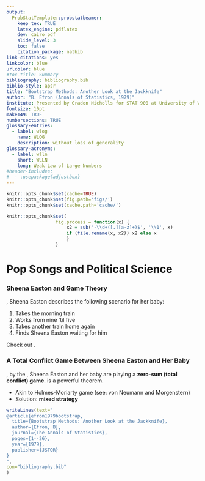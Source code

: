 ```yaml
---
output: 
  ProbStatTemplate::probstatbeamer:
    keep_tex: TRUE
    latex_engine: pdflatex 
    dev: cairo_pdf
    slide_level: 3
    toc: false
    citation_package: natbib
link-citations: yes
linkcolor: blue
urlcolor: blue
#toc-title: Summary
bibliography: bibliography.bib
biblio-style: apsr
title: "Bootstrap Methods: Another Look at the Jackknife"
author: "B. Efron (Annals of Statistics, 1979)"
institute: Presented by Gradon Nicholls for STAT 900 at University of Waterloo
fontsize: 10pt
make149: TRUE
numbersections: TRUE
glossary-entries:
  - label: wlog
    name: WLOG
    description: without loss of generality
glossary-acronyms:
  - label: wlln
    short: WLLN
    long: Weak Law of Large Numbers
#header-includes:
#  - \usepackage{adjustbox}
---
```


```r
knitr::opts_chunk$set(cache=TRUE)
knitr::opts_chunk$set(fig.path='figs/')
knitr::opts_chunk$set(cache.path='cache/')

knitr::opts_chunk$set(
                  fig.process = function(x) {
                      x2 = sub('-\\d+([.][a-z]+)$', '\\1', x)
                      if (file.rename(x, x2)) x2 else x
                      }
                  )
```



# Pop Songs and Political Science

### Sheena Easton and Game Theory

\gls{glos:wlog}, Sheena Easton describes the following scenario for her baby: \pause

1. Takes the morning train \pause
2. Works from nine 'til five \pause
3. Takes another train home again \pause
4. Finds Sheena Easton waiting for him 

Check out \cite{efron1979bootstrap}.

\setcounter{page}{\theframenumber}


### A Total Conflict Game Between Sheena Easton and Her Baby


\begin{table}[h!]
\centering
\begin{tabular}{lcc}
\hline
 & Sheena Easton & Sheena Easton \\
 &  Stays Home & Goes to Baby's Work\\
\hline
{\bf Baby Home Again} & -100, {\bf 100} & {\bf 100}, 0 \\
{\bf Baby Stays at Work} & {\bf 50}, 0 & -100, {\bf 100} \\
\hline
\end{tabular}
\end{table}

\gls{glos:wlog}, by the \gls{wlln}, Sheena Easton and her baby are playing a **zero-sum (total conflict) game**. \gls{wlln} is a powerful theorem.

- Akin to Holmes-Moriarty game (see: von Neumann and Morgenstern)
- Solution: **mixed strategy**

```r
writeLines(text="
@article{efron1979bootstrap,
  title={Bootstrap Methods: Another Look at the Jackknife},
  author={Efron, B},
  journal={The Annals of Statistics},
  pages={1--26},
  year={1979},
  publisher={JSTOR}
}
",
con="bibliography.bib"
)
```

